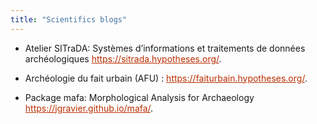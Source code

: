```yaml
---
title: "Scientifics blogs"
---
```


- Atelier SITraDA: Systèmes d'informations et traitements de données archéologiques <a href="https://sitrada.hypotheses.org/" style="color:#BA2E00;"> https://sitrada.hypotheses.org/</a>.
- Archéologie du fait urbain (AFU) : <a href="https://faiturbain.hypotheses.org/" style="color:#BA2E00;"> https://faiturbain.hypotheses.org/</a>.

- Package mafa: Morphological Analysis for Archaeology <a href="https://jgravier.github.io/mafa/" style="color:#BA2E00;"> https://jgravier.github.io/mafa/</a>.